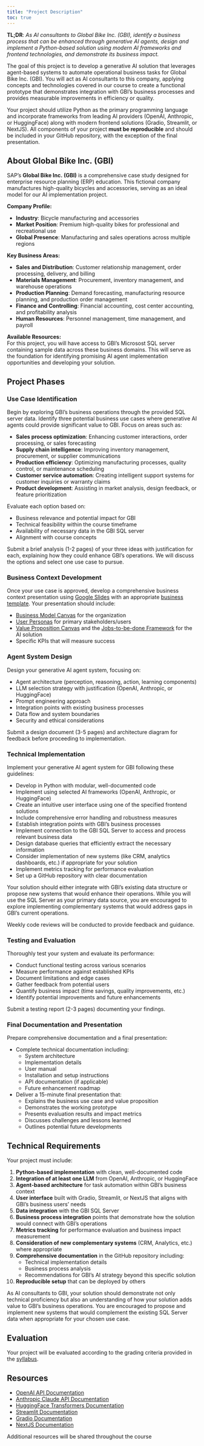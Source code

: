 ```yaml
---
title: "Project Description"
toc: true
---
```



**TL;DR**: *As AI consultants to Global Bike Inc. (GBI), identify a business process that can be enhanced through generative AI agents, design and implement a Python-based solution using modern AI frameworks and frontend technologies, and demonstrate its business impact.*

The goal of this project is to develop a generative AI solution that leverages agent-based systems to automate operational business tasks for Global Bike Inc. (GBI). You will act as AI consultants to this company, applying concepts and technologies covered in our course to create a functional prototype that demonstrates integration with GBI's business processes and provides measurable improvements in efficiency or quality.

Your project should utilize Python as the primary programming language and incorporate frameworks from leading AI providers (OpenAI, Anthropic, or HuggingFace) along with modern frontend solutions (Gradio, Streamlit, or NextJS). All components of your project **must be reproducible** and should be included in your GitHub repository, with the exception of the final presentation.

## About Global Bike Inc. (GBI)

SAP's **Global Bike Inc. (GBI)** is a comprehensive case study designed for enterprise resource planning (ERP) education. This fictional company manufactures high-quality bicycles and accessories, serving as an ideal model for our AI implementation project.

**Company Profile:** 

- **Industry**: Bicycle manufacturing and accessories  
- **Market Position**: Premium high-quality bikes for professional and recreational use
- **Global Presence**: Manufacturing and sales operations across multiple regions

**Key Business Areas:**  

- **Sales and Distribution**: Customer relationship management, order processing, delivery, and billing
- **Materials Management**: Procurement, inventory management, and warehouse operations
- **Production Planning**: Demand forecasting, manufacturing resource planning, and production order management
- **Finance and Controlling**: Financial accounting, cost center accounting, and profitability analysis
- **Human Resources**: Personnel management, time management, and payroll

**Available Resources:**  
For this project, you will have access to GBI's Microsost SQL server containing sample data across these business domains. This will serve as the foundation for identifying promising AI agent implementation opportunities and developing your solution.

## Project Phases

### Use Case Identification 

Begin by exploring GBI's business operations through the provided SQL server data. Identify three potential business use cases where generative AI agents could provide significant value to GBI. Focus on areas such as:

- **Sales process optimization**: Enhancing customer interactions, order processing, or sales forecasting
- **Supply chain intelligence**: Improving inventory management, procurement, or supplier communications
- **Production efficiency**: Optimizing manufacturing processes, quality control, or maintenance scheduling
- **Customer service automation**: Creating intelligent support systems for customer inquiries or warranty claims
- **Product development**: Assisting in market analysis, design feedback, or feature prioritization

Evaluate each option based on:  

- Business relevance and potential impact for GBI
- Technical feasibility within the course timeframe
- Availability of necessary data in the GBI SQL server
- Alignment with course concepts

Submit a brief analysis (1-2 pages) of your three ideas with justification for each, explaining how they could enhance GBI's operations. We will discuss the options and select one use case to pursue.

### Business Context Development

Once your use case is approved, develop a comprehensive business context presentation using [Google Slides](https://www.google.com/intl/en_en/slides/about/) with an appropriate [business template](https://slidesgo.com/themes). Your presentation should include:

- [Business Model Canvas](bmc.qmd) for the organization
- [User Personas](user-persona.qmd) for primary stakeholders/users
- [Value Proposition Canvas](value-proposition.qmd) and the [Jobs-to-be-done Framework](jobs-to-be-done.qmd) for the AI solution
- Specific KPIs that will measure success

### Agent System Design 

Design your generative AI agent system, focusing on:

- Agent architecture (perception, reasoning, action, learning components)
- LLM selection strategy with justification (OpenAI, Anthropic, or HuggingFace)
- Prompt engineering approach
- Integration points with existing business processes
- Data flow and system boundaries
- Security and ethical considerations

Submit a design document (3-5 pages) and architecture diagram for feedback before proceeding to implementation.

### Technical Implementation

Implement your generative AI agent system for GBI following these guidelines:

- Develop in Python with modular, well-documented code
- Implement using selected AI frameworks (OpenAI, Anthropic, or HuggingFace)
- Create an intuitive user interface using one of the specified frontend solutions
- Include comprehensive error handling and robustness measures
- Establish integration points with GBI's business processes
- Implement connection to the GBI SQL Server to access and process relevant business data
- Design database queries that efficiently extract the necessary information
- Consider implementation of new systems (like CRM, analytics dashboards, etc.) if appropriate for your solution
- Implement metrics tracking for performance evaluation
- Set up a GitHub repository with clear documentation

Your solution should either integrate with GBI's existing data structure or propose new systems that would enhance their operations. While you will use the SQL Server as your primary data source, you are encouraged to explore implementing complementary systems that would address gaps in GBI's current operations.

Weekly code reviews will be conducted to provide feedback and guidance.

### Testing and Evaluation 

Thoroughly test your system and evaluate its performance:

- Conduct functional testing across various scenarios
- Measure performance against established KPIs
- Document limitations and edge cases
- Gather feedback from potential users
- Quantify business impact (time savings, quality improvements, etc.)
- Identify potential improvements and future enhancements

Submit a testing report (2-3 pages) documenting your findings.

### Final Documentation and Presentation 

Prepare comprehensive documentation and a final presentation:

- Complete technical documentation including:
  - System architecture
  - Implementation details
  - User manual
  - Installation and setup instructions
  - API documentation (if applicable)
  - Future enhancement roadmap
  
- Deliver a 15-minute final presentation that:
  - Explains the business use case and value proposition
  - Demonstrates the working prototype
  - Presents evaluation results and impact metrics
  - Discusses challenges and lessons learned
  - Outlines potential future developments

## Technical Requirements

Your project must include:

1. **Python-based implementation** with clean, well-documented code
2. **Integration of at least one LLM** from OpenAI, Anthropic, or HuggingFace
3. **Agent-based architecture** for task automation within GBI's business context
4. **User interface** built with Gradio, Streamlit, or NextJS that aligns with GBI's business users' needs
5. **Data integration** with the GBI SQL Server
6. **Business process integration** points that demonstrate how the solution would connect with GBI's operations
7. **Metrics tracking** for performance evaluation and business impact measurement
8. **Consideration of new complementary systems** (CRM, Analytics, etc.) where appropriate
9. **Comprehensive documentation** in the GitHub repository including:
   - Technical implementation details
   - Business process analysis
   - Recommendations for GBI's AI strategy beyond this specific solution
10. **Reproducible setup** that can be deployed by others

As AI consultants to GBI, your solution should demonstrate not only technical proficiency but also an understanding of how your solution adds value to GBI's business operations. You are encouraged to propose and implement new systems that would complement the existing SQL Server data when appropriate for your chosen use case.

## Evaluation

Your project will be evaluated according to the grading criteria provided in the [syllabus](course-syllabus#assessment.qmd).

## Resources


- [OpenAI API Documentation](https://platform.openai.com/docs/api-reference/responses)
- [Anthropic Claude API Documentation](https://docs.anthropic.com/claude/reference/getting-started-with-the-api)
- [HuggingFace Transformers Documentation](https://huggingface.co/docs/transformers/index)
- [Streamlit Documentation](https://docs.streamlit.io/)
- [Gradio Documentation](https://www.gradio.app/docs/)
- [NextJS Documentation](https://nextjs.org/docs)

Additional resources will be shared throughout the course